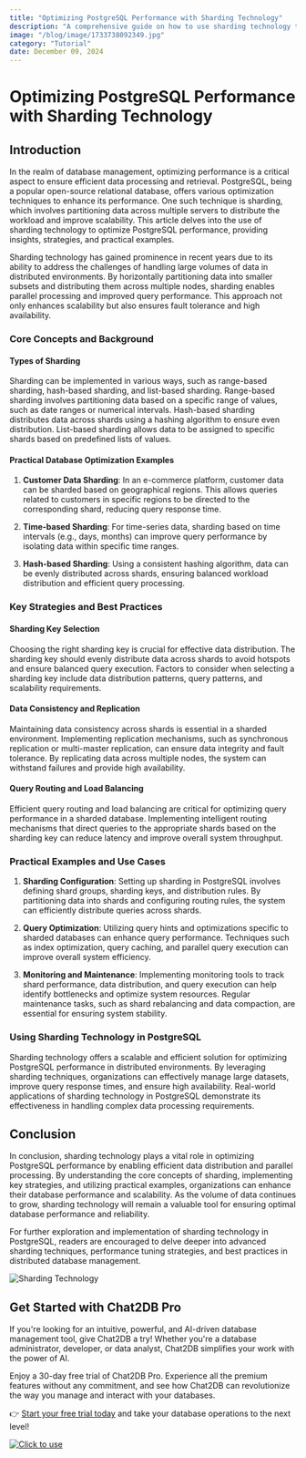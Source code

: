 ```yaml
---
title: "Optimizing PostgreSQL Performance with Sharding Technology"
description: "A comprehensive guide on how to use sharding technology to optimize PostgreSQL performance, including key strategies, techniques, and practical examples."
image: "/blog/image/1733738092349.jpg"
category: "Tutorial"
date: December 09, 2024
---
```


# Optimizing PostgreSQL Performance with Sharding Technology

## Introduction

In the realm of database management, optimizing performance is a critical aspect to ensure efficient data processing and retrieval. PostgreSQL, being a popular open-source relational database, offers various optimization techniques to enhance its performance. One such technique is sharding, which involves partitioning data across multiple servers to distribute the workload and improve scalability. This article delves into the use of sharding technology to optimize PostgreSQL performance, providing insights, strategies, and practical examples.

Sharding technology has gained prominence in recent years due to its ability to address the challenges of handling large volumes of data in distributed environments. By horizontally partitioning data into smaller subsets and distributing them across multiple nodes, sharding enables parallel processing and improved query performance. This approach not only enhances scalability but also ensures fault tolerance and high availability.

### Core Concepts and Background

#### Types of Sharding

Sharding can be implemented in various ways, such as range-based sharding, hash-based sharding, and list-based sharding. Range-based sharding involves partitioning data based on a specific range of values, such as date ranges or numerical intervals. Hash-based sharding distributes data across shards using a hashing algorithm to ensure even distribution. List-based sharding allows data to be assigned to specific shards based on predefined lists of values.

#### Practical Database Optimization Examples

1. **Customer Data Sharding**: In an e-commerce platform, customer data can be sharded based on geographical regions. This allows queries related to customers in specific regions to be directed to the corresponding shard, reducing query response time.

2. **Time-based Sharding**: For time-series data, sharding based on time intervals (e.g., days, months) can improve query performance by isolating data within specific time ranges.

3. **Hash-based Sharding**: Using a consistent hashing algorithm, data can be evenly distributed across shards, ensuring balanced workload distribution and efficient query processing.

### Key Strategies and Best Practices

#### Sharding Key Selection

Choosing the right sharding key is crucial for effective data distribution. The sharding key should evenly distribute data across shards to avoid hotspots and ensure balanced query execution. Factors to consider when selecting a sharding key include data distribution patterns, query patterns, and scalability requirements.

#### Data Consistency and Replication

Maintaining data consistency across shards is essential in a sharded environment. Implementing replication mechanisms, such as synchronous replication or multi-master replication, can ensure data integrity and fault tolerance. By replicating data across multiple nodes, the system can withstand failures and provide high availability.

#### Query Routing and Load Balancing

Efficient query routing and load balancing are critical for optimizing query performance in a sharded database. Implementing intelligent routing mechanisms that direct queries to the appropriate shards based on the sharding key can reduce latency and improve overall system throughput.

### Practical Examples and Use Cases

1. **Sharding Configuration**: Setting up sharding in PostgreSQL involves defining shard groups, sharding keys, and distribution rules. By partitioning data into shards and configuring routing rules, the system can efficiently distribute queries across shards.

2. **Query Optimization**: Utilizing query hints and optimizations specific to sharded databases can enhance query performance. Techniques such as index optimization, query caching, and parallel query execution can improve overall system efficiency.

3. **Monitoring and Maintenance**: Implementing monitoring tools to track shard performance, data distribution, and query execution can help identify bottlenecks and optimize system resources. Regular maintenance tasks, such as shard rebalancing and data compaction, are essential for ensuring system stability.

### Using Sharding Technology in PostgreSQL

Sharding technology offers a scalable and efficient solution for optimizing PostgreSQL performance in distributed environments. By leveraging sharding techniques, organizations can effectively manage large datasets, improve query response times, and ensure high availability. Real-world applications of sharding technology in PostgreSQL demonstrate its effectiveness in handling complex data processing requirements.

## Conclusion

In conclusion, sharding technology plays a vital role in optimizing PostgreSQL performance by enabling efficient data distribution and parallel processing. By understanding the core concepts of sharding, implementing key strategies, and utilizing practical examples, organizations can enhance their database performance and scalability. As the volume of data continues to grow, sharding technology will remain a valuable tool for ensuring optimal database performance and reliability.

For further exploration and implementation of sharding technology in PostgreSQL, readers are encouraged to delve deeper into advanced sharding techniques, performance tuning strategies, and best practices in distributed database management.

![Sharding Technology](https://example.com/sharding-technology.jpg)

## Get Started with Chat2DB Pro

If you're looking for an intuitive, powerful, and AI-driven database management tool, give Chat2DB a try! Whether you're a database administrator, developer, or data analyst, Chat2DB simplifies your work with the power of AI.

Enjoy a 30-day free trial of Chat2DB Pro. Experience all the premium features without any commitment, and see how Chat2DB can revolutionize the way you manage and interact with your databases.

👉 [Start your free trial today](https://chat2db.ai/pricing) and take your database operations to the next level!


[![Click to use](/image/blog/bg/chat2db.jpg)](https://chat2db.ai/)
